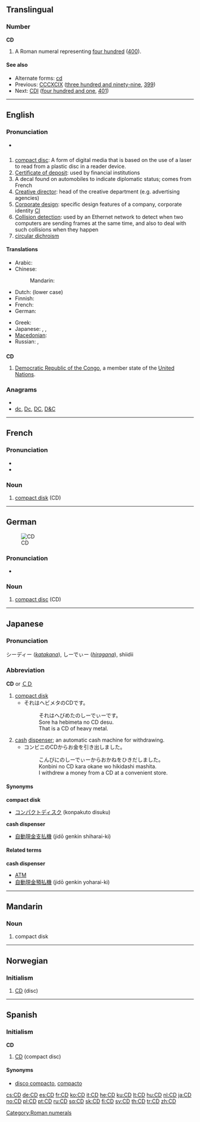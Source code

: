 {{also|C.D.}}
==Translingual==

===Number===
'''CD'''

# A Roman numeral representing [[four hundred]] ([[400]]).

====See also====
* Alternate forms: [[cd]]
* Previous: [[CCCXCIX]] ([[three hundred and ninety-nine]], [[399]])
* Next: [[CDI]] ([[four hundred and one]], [[401]])

[[Category:Roman numerals]]

----

==English==

===Pronunciation===
* {{IPA|/ˌsiːˈdiː/}}
*: {{homophones|seedy}}

==={{initialism}}===
{{en-noun}}  {{pos_n}}

# [[compact disc]]: A form of digital media that is based on the use of a laser to read from a plastic disc in a reader device.
# [[certificate of deposit|Certificate of deposit]]: used by financial institutions
# A decal found on automobiles to indicate diplomatic status; comes from French {{term|corps diplomatique||[[diplomatic]] [[corps]]}}
# [[creative director|Creative director]]: head of the creative department (e.g. advertising agencies)
# [[corporate design|Corporate design]]: specific design features of a company, corporate identity [[CI]]
# [[collision detection|Collision detection]]: used by an Ethernet network to detect when two computers are sending frames at the same time, and also to deal with such collisions when they happen
# [[circular dichroism]]

====Translations====
{{trans-top|abbreviations of compact-disc actually in use, for full term see [[compact disc]]}}
* Arabic: {{t-|ar|CD|m|tr=sii dii}}
* Chinese:
*: Mandarin: {{t-|cmn|CD|tr=sìdì|sc=Hani}}
* Dutch: {{t+|nl|cd|m}} (lower case)
* Finnish: {{t+|fi|CD}}
* French: {{t+|fr|CD|m}}
* German: {{t+|de|CD|f}}
{{trans-mid}}
* Greek: {{t-|el|CD|n}}
* Japanese: {{t|ja|シーディー|tr=sīdī}},  {{t+|ja|CD|tr=sīdī}},  {{t-|ja|ＣＤ|tr=sīdī}}
* [[Macedonian]]: {{t|mk|це-де|n|tr=ce-de}}
* Russian: {{qualifier|indeclinable}} {{t+|ru|CD|m|tr=si-di}},  {{qualifier|indeclinable}} {{t|ru|си-ди|m|tr=si-di}}
{{trans-bottom}}

==={{abbreviation}}===
'''CD'''

# [[Democratic Republic of the Congo]], a member state of the [[United Nations]].

===Anagrams===
* {{alphagram|cd}}
* [[dc#English|dc]], [[Dc#English|Dc]], [[DC#English|DC]], [[D&C#English|D&C]]

----

==French==
{{wikipedia|lang=fr}}

===Pronunciation===
* {{IPA|/se.de|lang=fr/|lang=fr}}
* {{audio|Fr-CD.ogg|CD}}

===Noun===
{{infl|fr|noun|g=m}}

# [[compact disk]] (CD)

{{tbot entry|French|compact disk|2009|December|fr}}

----

==German==
[[Image:CDLabelLightScribe WikipediaLogo.jpg|thumb|CD]]

===Pronunciation===
* {{IPA|[tseː'deː]|lang=de}}

===Noun===
{{infl|de|noun|g=f}}

# [[compact disc]] (CD)

{{tbot entry|German|compact disc|2009|July|de}}

----

==Japanese==

===Pronunciation===
シーディー (''[[katakana]]''), しーでぃー (''[[hiragana]]''), shiidii

===Abbreviation===
'''CD''' or [[ＣＤ]]

# [[compact disk]]
#* それはヘビメタのCDです。
#*: それはへびめたのしーでぃーです。
#*: Sore ha hebimeta no CD desu.
#*: That is a CD of heavy metal.
# [[cash]] [[dispenser]]; an automatic cash machine for withdrawing.
#* コンビニのCDからお金を引き出しました。
#*: こんびにのしーでぃーからおかねをひきだしました。
#*: Konbini no CD kara okane wo hikidashi mashita.
#*: I withdrew a money from a CD at a convenient store.

====Synonyms====
'''compact disk'''
* [[コンパクトディスク]] (konpakuto disuku)
'''cash dispenser'''
* [[自動現金支払機]]  (jidō genkin shiharai-ki)

====Related terms====
'''cash dispenser'''
* [[ATM]]
* [[自動現金預払機]] (jidō genkin yoharai-ki)

----

==Mandarin==

===Noun===
{{cmn-noun|p|pin=CD|pint=cd|tas=CD}}

# compact disk

----

==Norwegian==

===Initialism===
{{no-noun-irreg|m|CD'en|CD'er|CD'ene}}

# [[#English|CD]] (disc)

----

==Spanish==

===Initialism===
'''CD'''

# [[#English|CD]] (compact disc)

====Synonyms====
* [[disco compacto]], [[compacto]]

[[cs:CD]]
[[de:CD]]
[[es:CD]]
[[fr:CD]]
[[ko:CD]]
[[it:CD]]
[[he:CD]]
[[ku:CD]]
[[lt:CD]]
[[hu:CD]]
[[nl:CD]]
[[ja:CD]]
[[no:CD]]
[[pl:CD]]
[[pt:CD]]
[[ru:CD]]
[[sq:CD]]
[[sk:CD]]
[[fi:CD]]
[[sv:CD]]
[[th:CD]]
[[tr:CD]]
[[zh:CD]]